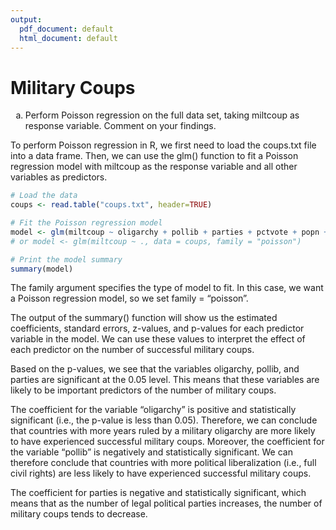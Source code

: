 ```yaml
---
output:
  pdf_document: default
  html_document: default
---
```


# Military Coups
a)  Perform Poisson regression on the full data set, taking miltcoup as response variable. Comment on your findings.

To perform Poisson regression in R, we first need to load the coups.txt file into a data frame. Then, we can use the glm() function to fit a Poisson regression model with miltcoup as the response variable and all other variables as predictors. 

```r
# Load the data
coups <- read.table("coups.txt", header=TRUE)

# Fit the Poisson regression model
model <- glm(miltcoup ~ oligarchy + pollib + parties + pctvote + popn + size + numelec + numregim, data=coups, family="poisson")
# or model <- glm(miltcoup ~ ., data = coups, family = "poisson")

# Print the model summary
summary(model)
```

The family argument specifies the type of model to fit. In this case, we want a Poisson regression model, so we set family = "poisson".

The output of the summary() function will show us the estimated coefficients, standard errors, z-values, and p-values for each predictor variable in the model. We can use these values to interpret the effect of each predictor on the number of successful military coups.

Based on the p-values, we see that the variables oligarchy, pollib, and parties are significant at the 0.05 level. This means that these variables are likely to be important predictors of the number of military coups.

The coefficient for the variable "oligarchy" is positive and statistically significant (i.e., the p-value is less than 0.05). Therefore, we can conclude that countries with more years ruled by a military oligarchy are more likely to have experienced successful military coups. Moreover, the coefficient for the variable "pollib" is negatively and statistically significant. We can therefore conclude that countries with more political liberalization (i.e., full civil rights) are less likely to have experienced successful military coups.

The coefficient for parties is negative and statistically significant, which means that as the number of legal political parties increases, the number of military coups tends to decrease.
